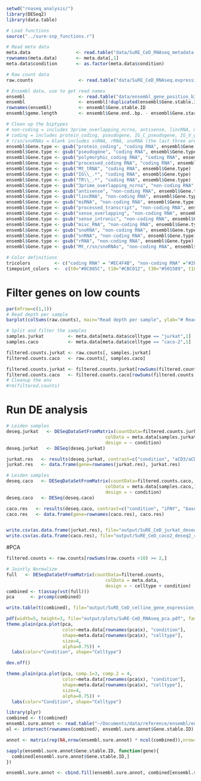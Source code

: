 ```r
setwd("rnaseq_analysis/")
library(DESeq2)
library(data.table)

# Load functions
source("../sure-snp_functions.r")

# Read meta data
meta.data                 <- read.table("data/SuRE_CeD_RNAseq_metadata.tsv", sep="\t", header=T, stringsAsFactors = F)
rownames(meta.data)       <- meta.data[,1]
meta.data$condition       <- as.factor(meta.data$condition)

# Raw count data
raw.counts                 <- read.table("data/SuRE_CeD_RNAseq.expression.genelevel.v75.htseq.txt.table", header=T, row.names = 1)

# Ensembl data, use to get read names
ensembl                    <- read.table("data/ensembl_gene_position_b37_biotype.txt", sep="\t", header=T, stringsAsFactors = F)
ensembl                    <- ensembl[!duplicated(ensembl$Gene.stable.ID),]
rownames(ensembl)          <- ensembl$Gene.stable.ID
ensembl$geme.length        <- ensembl$Gene.end..bp. - ensembl$Gene.start..bp.

# Clean up the biptypes
# non-coding = includes 3prime_overlapping_ncrna, antisense, lincRNA, miRNA, processed_transcript, sense_overlapping, sense_intronic, misc_RNA
# coding = includes protein_coding, pseudogene, IG_C_pseudogene, IG_V_gene
# r/sn/snoRNAs = blank includes snRNA, rRNA, snoRNA (the last three are clearly defined ncRNAs with specific function, thus not of interest to this class)
ensembl$Gene.type <- gsub("protein_coding", "coding RNA", ensembl$Gene.type)
ensembl$Gene.type <- gsub("pseudogene", "coding RNA", ensembl$Gene.type)
ensembl$Gene.type <- gsub("polymorphic_coding RNA", "coding RNA", ensembl$Gene.type)
ensembl$Gene.type <- gsub("processed_coding RNA", "coding RNA", ensembl$Gene.type)
ensembl$Gene.type <- gsub("Mt_tRNA", "coding RNA", ensembl$Gene.type)
ensembl$Gene.type <- gsub("IG\\_.*", "coding RNA", ensembl$Gene.type)
ensembl$Gene.type <- gsub("TR\\_.*", "coding RNA", ensembl$Gene.type)
ensembl$Gene.type <- gsub("3prime_overlapping_ncrna", "non-coding RNA", ensembl$Gene.type)
ensembl$Gene.type <- gsub("antisense", "non-coding RNA", ensembl$Gene.type)
ensembl$Gene.type <- gsub("lincRNA", "non-coding RNA", ensembl$Gene.type)
ensembl$Gene.type <- gsub("miRNA", "non-coding RNA", ensembl$Gene.type)
ensembl$Gene.type <- gsub("processed_transcript", "non-coding RNA", ensembl$Gene.type)
ensembl$Gene.type <- gsub("sense_overlapping", "non-coding RNA", ensembl$Gene.type)
ensembl$Gene.type <- gsub("sense_intronic", "non-coding RNA", ensembl$Gene.type)
ensembl$Gene.type <- gsub("misc_RNA", "non-coding RNA", ensembl$Gene.type)
ensembl$Gene.type <- gsub("snoRNA", "non-coding RNA", ensembl$Gene.type)
ensembl$Gene.type <- gsub("snRNA", "non-coding RNA", ensembl$Gene.type)
ensembl$Gene.type <- gsub("rRNA", "non-coding RNA", ensembl$Gene.type)
ensembl$Gene.type <- gsub("Mt_r/sn/snoRNAs", "non-coding RNA", ensembl$Gene.type)

# Color definitions
tricolors         <- c("coding RNA" = "#EC4F4B", "non-coding RNA" ="#2F9486", "r/sn/snoRNAs" = "#9DD945")
timepoint_colors  <-  c(t0="#0C885C", t10="#CBC012", t30="#501589", t180="#CB4E12")
```

# Filter genes on low counts
```r
par(mfrow=c(1,1))
# Read depth per sample
barplot(colSums(raw.counts), main="Read depth per sample", ylab="# Reads")

# Split and filter the samples
samples.jurkat         <- meta.data[meta.data$celltype == "jurkat",1]
samples.caco           <- meta.data[meta.data$celltype == "caco-2",1]

filtered.counts.jurkat <- raw.counts[, samples.jurkat]
filtered.counts.caco   <- raw.counts[, samples.caco]

filtered.counts.jurkat <- filtered.counts.jurkat[rowSums(filtered.counts.jurkat > 10) >=2,]
filtered.counts.caco   <- filtered.counts.caco[rowSums(filtered.counts.caco > 10) >=2,]
# Cleanup the env
#rm(filtered.counts)
```

# Run DE analysis
```r
# Leiden samples
deseq.jurkat   <- DESeqDataSetFromMatrix(countData=filtered.counts.jurkat,
                                     colData = meta.data[samples.jurkat,],
                                     design = ~ condition)
deseq.jurkat   <- DESeq(deseq.jurkat)

jurkat.res   <- results(deseq.jurkat, contrast=c("condition", "aCD3/aCD28", "baseline"), lfcThreshold = 1)
jurkat.res   <- data.frame(gene=rownames(jurkat.res), jurkat.res)

# Leiden samples
deseq.caco   <- DESeqDataSetFromMatrix(countData=filtered.counts.caco,
                                     colData = meta.data[samples.caco,],
                                     design = ~ condition)
deseq.caco   <- DESeq(deseq.caco)

caco.res   <- results(deseq.caco, contrast=c("condition", "iFNY", "baseline"), lfcThreshold = 1)
caco.res   <- data.frame(gene=rownames(caco.res), caco.res)


write.csv(as.data.frame(jurkat.res), file="output/SuRE_CeD_jurkat_deseq2_results.csv", quote=F)
write.csv(as.data.frame(caco.res), file="output/SuRE_CeD_caco2_deseq2_results.csv", quote=F)
```

#PCA
```r

filtered.counts <- raw.counts[rowSums(raw.counts >10) >= 2,]

# Jointly Normalize
full   <- DESeqDataSetFromMatrix(countData=filtered.counts,
                                     colData = meta.data,
                                     design = ~ celltype + condition)
combined <- t(assay(vst(full)))
pca      <- prcomp(combined)

write.table(t(combined), file="output/SuRE_CeD_celline_gene_expression_vst_normalized.tsv", quote=F, sep="\t")

pdf(width=5, height=3, file="output/plots/SuRE-CeD_RNAseq_pca.pdf", family = "ArialMT", paper="a4")
theme.plain(pca.plot(pca,
                     color=meta.data[rownames(pca$x), "condition"],
                     shape=meta.data[rownames(pca$x), "celltype"],
                     size=4,
                     alpha=0.75)) + 
  labs(color="Condition", shape="Celltype")

dev.off()

theme.plain(pca.plot(pca, comp.1=3, comp.2 = 4,
                     color=meta.data[rownames(pca$x), "condition"],
                     shape=meta.data[rownames(pca$x), "celltype"],
                     size=4,
                     alpha=0.75)) + 
  labs(color="Condition", shape="Celltype")
```


```r
library(plyr)
combined <- t(combined)
ensembl.sure.annot <- read.table("~/Documents/data/reference/ensembl/ensembl_genes_and_transcripts_v102_b37.txt", stringsAsFactors = F, header=T, sep="\t")
ol <- intersect(rownames(combined), ensembl.sure.annot$Gene.stable.ID)

annot <- matrix(rep(NA,nrow(ensembl.sure.annot) * ncol(combined)),nrow=nrow(ensembl.sure.annot), ncol=ncol(combined))

sapply(ensembl.sure.annot$Gene.stable.ID, function(gene){
  combined[ensembl.sure.annot$Gene.stable.ID,]
})

ensembl.sure.annot <- cbind.fill(ensembl.sure.annot, combined[ensembl.sure.annot$Gene.stable.ID,])


```

